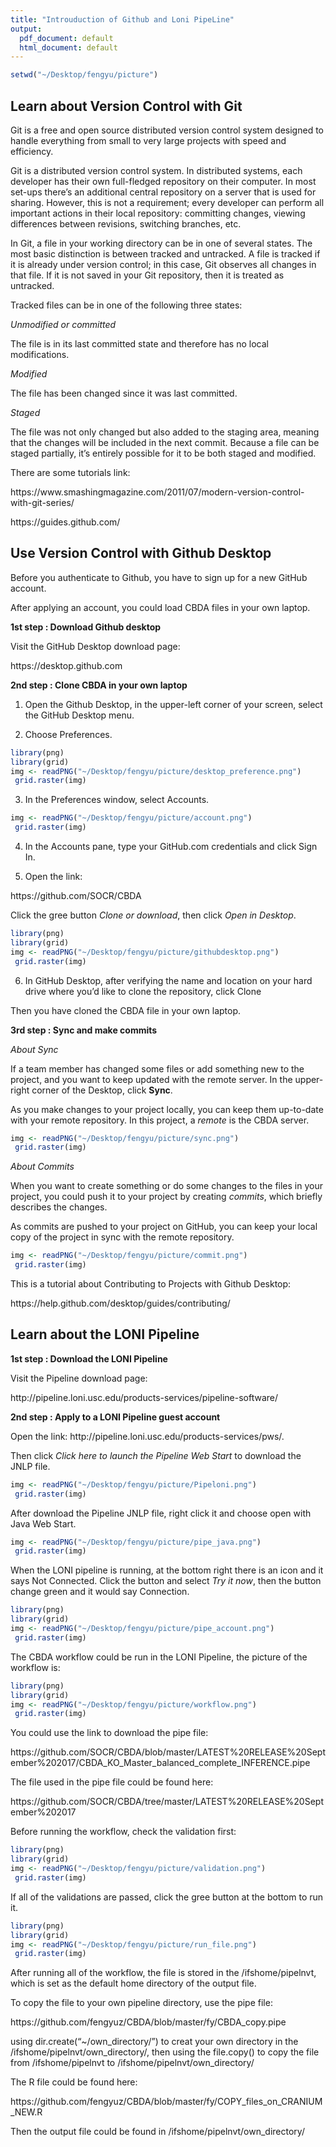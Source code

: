 ```yaml
---
title: "Introuduction of Github and Loni PipeLine"
output:
  pdf_document: default
  html_document: default
---
```


```r
setwd("~/Desktop/fengyu/picture")
```


## Learn about Version Control with Git

Git is a free and open source distributed version control system designed to handle everything from small to very large projects with speed and efficiency.

Git is a distributed version control system. In distributed systems, each developer has their own full-fledged repository on their computer. In most set-ups there’s an additional central repository on a server that is used for sharing. However, this is not a requirement; every developer can perform all important actions in their local repository: committing changes, viewing differences between revisions, switching branches, etc.

In Git, a file in your working directory can be in one of several states. The most basic distinction is between tracked and untracked. A file is tracked if it is already under version control; in this case, Git observes all changes in that file. If it is not saved in your Git repository, then it is treated as untracked.

Tracked files can be in one of the following three states:

*Unmodified or committed*

The file is in its last committed state and therefore has no local modifications.

*Modified*

The file has been changed since it was last committed.

*Staged*

The file was not only changed but also added to the staging area, meaning that the changes will be included in the next commit. Because a file can be staged partially, it’s entirely possible for it to be both staged and modified.

There are some tutorials link:

https://www.smashingmagazine.com/2011/07/modern-version-control-with-git-series/

https://guides.github.com/

## Use Version Control with Github Desktop

Before you authenticate to Github, you have to sign up for a new GitHub account.

After applying an account, you could load CBDA files in your own laptop.


**1st step : Download Github desktop**

Visit the GitHub Desktop download page:

https://desktop.github.com

**2nd step : Clone CBDA in your own laptop**

1. Open the Github Desktop, in the upper-left corner of your screen, select the GitHub Desktop menu.


2. Choose Preferences.


```r
library(png)
library(grid)
img <- readPNG("~/Desktop/fengyu/picture/desktop_preference.png")
 grid.raster(img)
```


3. In the Preferences window, select Accounts.
```r
img <- readPNG("~/Desktop/fengyu/picture/account.png")
 grid.raster(img)
```

4. In the Accounts pane, type your GitHub.com credentials and click Sign In.

5. Open the link:

https://github.com/SOCR/CBDA

Click the gree button *Clone or download*, then click *Open in Desktop*.

```r
library(png)
library(grid)
img <- readPNG("~/Desktop/fengyu/picture/githubdesktop.png")
 grid.raster(img)
```

6. In GitHub Desktop, after verifying the name and location on your hard drive where you'd like to clone the repository, click Clone

Then you have cloned the CBDA file in your own laptop.

**3rd step : Sync and make commits**

*About Sync*

If a team member has changed some files or add something new to the project, and you want to keep updated with the remote server.  In the upper-right corner of the Desktop, click  **Sync**.

As you make changes to your project locally, you can keep them up-to-date with your remote repository. In this project, a *remote* is the CBDA server.

```r
img <- readPNG("~/Desktop/fengyu/picture/sync.png")
 grid.raster(img)
```

*About Commits*

When you want to create something or do some changes to the files in your project, you could push it to your project by creating *commits*, which briefly describes the changes.

As commits are pushed to your project on GitHub, you can keep your local copy of the project in sync with the remote repository.

```r
img <- readPNG("~/Desktop/fengyu/picture/commit.png")
 grid.raster(img)
```

This is a tutorial about Contributing to Projects with Github Desktop:

https://help.github.com/desktop/guides/contributing/


## Learn about the LONI Pipeline

**1st step : Download the LONI Pipeline**

Visit the Pipeline download page:

http://pipeline.loni.usc.edu/products-services/pipeline-software/



**2nd step : Apply to a LONI Pipeline guest account**

Open the link: http://pipeline.loni.usc.edu/products-services/pws/.

Then click *Click here to launch the Pipeline Web Start* to download the JNLP file.

```r
img <- readPNG("~/Desktop/fengyu/picture/Pipeloni.png")
 grid.raster(img)
```

After download the Pipeline JNLP file, right click it and choose open with Java Web Start. 
```r
img <- readPNG("~/Desktop/fengyu/picture/pipe_java.png")
 grid.raster(img)
```

When the LONI pipeline is running, at the bottom right there is an icon and it says Not Connected. Click the button and select *Try it now*, then the button change green and it would say Connection.

```r
library(png)
library(grid)
img <- readPNG("~/Desktop/fengyu/picture/pipe_account.png")
 grid.raster(img)
```

The CBDA workflow could be run in the LONI Pipeline, the picture of the workflow is:

```r
library(png)
library(grid)
img <- readPNG("~/Desktop/fengyu/picture/workflow.png")
 grid.raster(img)
```

You could use the link to download the pipe file:

https://github.com/SOCR/CBDA/blob/master/LATEST%20RELEASE%20September%202017/CBDA_KO_Master_balanced_complete_INFERENCE.pipe

The file used in the pipe file could be found here:

https://github.com/SOCR/CBDA/tree/master/LATEST%20RELEASE%20September%202017

Before running the workflow, check the validation first:

```r
library(png)
library(grid)
img <- readPNG("~/Desktop/fengyu/picture/validation.png")
 grid.raster(img)
```

If all of the validations are passed, click the gree button at the bottom to run it.

```r
library(png)
library(grid)
img <- readPNG("~/Desktop/fengyu/picture/run_file.png")
 grid.raster(img)
```

After running all of the workflow, the file is stored in the /ifshome/pipelnvt, which is set as the default home directory of the output file.

To copy the file to your own pipeline directory, use the pipe file:

https://github.com/fengyuz/CBDA/blob/master/fy/CBDA_copy.pipe

using dir.create("~/own_directory/") to creat your own directory in the /ifshome/pipelnvt/own_directory/,
then using the file.copy() to copy the file from /ifshome/pipelnvt to /ifshome/pipelnvt/own_directory/

The R file could be found here:

https://github.com/fengyuz/CBDA/blob/master/fy/COPY_files_on_CRANIUM_NEW.R

Then the output file could be found in /ifshome/pipelnvt/own_directory/